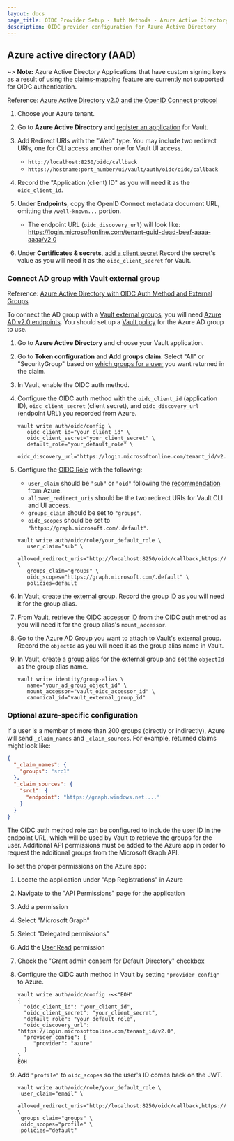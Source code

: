 ```yaml
---
layout: docs
page_title: OIDC Provider Setup - Auth Methods - Azure Active Directory
description: OIDC provider configuration for Azure Active Directory
---
```


## Azure active directory (AAD)

~> **Note:** Azure Active Directory Applications that have custom signing keys as a result of using
the [claims-mapping](https://docs.microsoft.com/en-us/azure/active-directory/develop/active-directory-claims-mapping)
feature are currently not supported for OIDC authentication.

Reference: [Azure Active Directory v2.0 and the OpenID Connect protocol](https://docs.microsoft.com/en-us/azure/active-directory/develop/v2-protocols-oidc)

1. Choose your Azure tenant.

1. Go to **Azure Active Directory** and
   [register an application](https://docs.microsoft.com/en-us/azure/active-directory/develop/quickstart-register-app)
   for Vault.

1. Add Redirect URIs with the "Web" type. You may include two redirect URIs,
   one for CLI access another one for Vault UI access.

    - `http://localhost:8250/oidc/callback`
    - `https://hostname:port_number/ui/vault/auth/oidc/oidc/callback`

1. Record the "Application (client) ID" as you will need it as the `oidc_client_id`.

1. Under **Endpoints**, copy the OpenID Connect metadata document URL, omitting the `/well-known...` portion.

   - The endpoint URL (`oidc_discovery_url`) will look like: https://login.microsoftonline.com/tenant-guid-dead-beef-aaaa-aaaa/v2.0

1. Under **Certificates & secrets**,
   [add a client secret](https://docs.microsoft.com/en-us/azure/active-directory/develop/quickstart-register-app#add-a-client-secret)
   Record the secret's value as you will need it as the `oidc_client_secret` for Vault.

### Connect AD group with Vault external group

Reference: [Azure Active Directory with OIDC Auth Method and External Groups](https://learn.hashicorp.com/tutorials/vault/oidc-auth-azure)

To connect the AD group with a [Vault external groups](/vault/docs/secrets/identity#external-vs-internal-groups),
you will need
[Azure AD v2.0 endpoints](https://docs.microsoft.com/en-gb/azure/active-directory/develop/azure-ad-endpoint-comparison).
You should set up a [Vault policy](https://learn.hashicorp.com/tutorials/vault/policies) for the Azure AD group to use.

1. Go to **Azure Active Directory** and choose your Vault application.

1. Go to **Token configuration** and **Add groups claim**. Select "All" or "SecurityGroup" based on
   [which groups for a user](https://docs.microsoft.com/en-us/azure/active-directory/hybrid/how-to-connect-fed-group-claims)
   you want returned in the claim.

1. In Vault, enable the OIDC auth method.

1. Configure the OIDC auth method with the `oidc_client_id` (application ID), `oidc_client_secret`
   (client secret), and `oidc_discovery_url` (endpoint URL) you recorded from Azure.
   ```shell
   vault write auth/oidc/config \
      oidc_client_id="your_client_id" \
      oidc_client_secret="your_client_secret" \
      default_role="your_default_role" \
      oidc_discovery_url="https://login.microsoftonline.com/tenant_id/v2.0"
   ```

1. Configure the [OIDC Role](/vault/api-docs/auth/jwt#create-role) with the following:

   - `user_claim` should be `"sub"` or `"oid"` following the
   [recommendation](https://docs.microsoft.com/en-us/azure/active-directory/develop/id-tokens#using-claims-to-reliably-identify-a-user-subject-and-object-id)
  from Azure.
   - `allowed_redirect_uris` should be the two redirect URIs for Vault CLI and UI access.
   - `groups_claim` should be set to `"groups"`.
   - `oidc_scopes` should be set to `"https://graph.microsoft.com/.default"`.
   
   ```shell
   vault write auth/oidc/role/your_default_role \
      user_claim="sub" \
      allowed_redirect_uris="http://localhost:8250/oidc/callback,https://online_version_hostname:port_number/ui/vault/auth/oidc/oidc/callback"  \
      groups_claim="groups" \
      oidc_scopes="https://graph.microsoft.com/.default" \
      policies=default
   ```

1. In Vault, create the [external group](/vault/api-docs/secret/identity/group).
   Record the group ID as you will need it for the group alias.

1. From Vault, retrieve the [OIDC accessor ID](/vault/api-docs/system/auth#list-auth-methods)
   from the OIDC auth method as you will need it for the group alias's `mount_accessor`.

1. Go to the Azure AD Group you want to attach to Vault's external group. Record the `objectId`
   as you will need it as the group alias name in Vault.

1. In Vault, create a [group alias](/vault/api-docs/secret/identity/group-alias)
   for the external group and set the `objectId` as the group alias name.
   ```shell
   vault write identity/group-alias \
      name="your_ad_group_object_id" \
      mount_accessor="vault_oidc_accessor_id" \
      canonical_id="vault_external_group_id"
   ```

### Optional azure-specific configuration

If a user is a member of more than 200 groups (directly or indirectly), Azure will
send `_claim_names` and `_claim_sources`. For example, returned claims might look like:

```json
{
  "_claim_names": {
    "groups": "src1"
  },
  "_claim_sources": {
    "src1": {
      "endpoint": "https://graph.windows.net...."
    }
  }
}
```

The OIDC auth method role can be configured to include the user ID in the endpoint URL,
which will be used by Vault to retrieve the groups for the user. Additional API permissions
must be added to the Azure app in order to request the additional groups from the Microsoft
Graph API.

To set the proper permissions on the Azure app:

1. Locate the application under "App Registrations" in Azure
1. Navigate to the "API Permissions" page for the application
1. Add a permission
1. Select "Microsoft Graph"
1. Select "Delegated permissions"
1. Add the [User.Read](https://learn.microsoft.com/en-us/graph/permissions-reference#delegated-permissions-86) permission
1. Check the "Grant admin consent for Default Directory" checkbox
1. Configure the OIDC auth method in Vault by setting `"provider_config"` to Azure.
   ```shell
   vault write auth/oidc/config -<<"EOH"
   {
     "oidc_client_id": "your_client_id",
     "oidc_client_secret": "your_client_secret",
     "default_role": "your_default_role",
     "oidc_discovery_url": "https://login.microsoftonline.com/tenant_id/v2.0",
     "provider_config": {
        "provider": "azure"
     }
   }
   EOH
   ```

1. Add `"profile"` to `oidc_scopes` so the user's ID comes back on the JWT.
   ```shell
   vault write auth/oidc/role/your_default_role \
    user_claim="email" \
    allowed_redirect_uris="http://localhost:8250/oidc/callback,https://online_version_hostname:port_number/ui/vault/auth/oidc/oidc/callback"  \
    groups_claim="groups" \
    oidc_scopes="profile" \
    policies="default"
   ```
